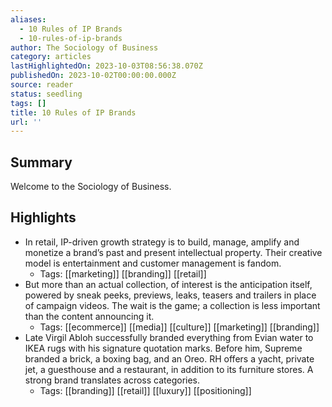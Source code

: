 ```yaml
---
aliases:
  - 10 Rules of IP Brands
  - 10-rules-of-ip-brands
author: The Sociology of Business
category: articles
lastHighlightedOn: 2023-10-03T08:56:38.070Z
publishedOn: 2023-10-02T00:00:00.000Z
source: reader
status: seedling
tags: []
title: 10 Rules of IP Brands
url: ''
---
```

## Summary

Welcome to the Sociology of Business.

## Highlights

- In retail, IP-driven growth strategy is to build, manage, amplify and monetize a brand’s past and present intellectual property. Their creative model is entertainment and customer management is fandom.
    - Tags: [[marketing]] [[branding]] [[retail]]
- But more than an actual collection, of interest is the anticipation itself, powered by sneak peeks, previews, leaks, teasers and trailers in place of campaign videos. The wait is the game; a collection is less important than the content announcing it.
    - Tags: [[ecommerce]] [[media]] [[culture]] [[marketing]] [[branding]]
- Late Virgil Abloh successfully branded everything from Evian water to IKEA rugs with his signature quotation marks. Before him, Supreme branded a brick, a boxing bag, and an Oreo. RH offers a yacht, private jet, a guesthouse and a restaurant, in addition to its furniture stores. A strong brand translates across categories.
    - Tags: [[branding]] [[retail]] [[luxury]] [[positioning]]
